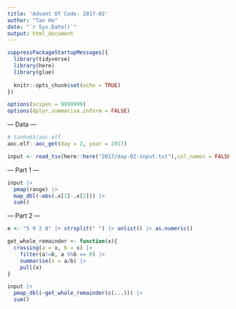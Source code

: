 ```yaml
---
title: 'Advent Of Code: 2017-02'
author: "Tan Ho"
date: "`r Sys.Date()`"
output: html_document
---
```


```r
suppressPackageStartupMessages({
  library(tidyverse)
  library(here)
  library(glue)
  
  knitr::opts_chunk$set(echo = TRUE)
})

options(scipen = 9999999)
options(dplyr.summarise.inform = FALSE)
```

--- Data ---

```r
# tanho63/aoc.elf
aoc.elf::aoc_get(day = 2, year = 2017)
```

```r
input <- read_tsv(here::here("2017/day-02-input.txt"),col_names = FALSE)
```

--- Part 1 ---

```r

input |> 
  pmap(range) |>
  map_dbl(~abs(.x[1]-.x[2])) |> 
  sum()

```

--- Part 2 ---

```r

e <- "5 9 2 8" |> strsplit(" ") |> unlist() |> as.numeric()

get_whole_remainder <- function(x){
  crossing(a = x, b = x) |> 
    filter(a!=b, a %%b == 0) |> 
    summarise(x = a/b) |> 
    pull(x)
}

input |> 
  pmap_dbl(~get_whole_remainder(c(...))) |> 
  sum()

```

